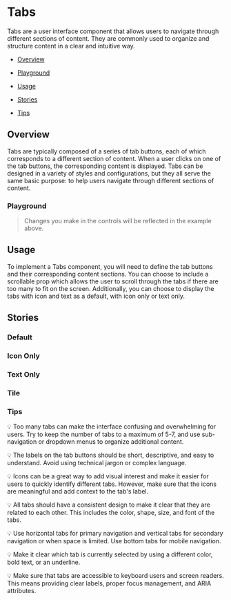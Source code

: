 
<Meta of={TabsStories} />

# Tabs

Tabs are a user interface component that allows users to navigate through different sections of content. They are commonly used to organize and structure content in a clear and intuitive way.

- [Overview](#overview)

- [Playground](#playground)

- [Usage](#usage)

- [Stories](#stories)

- [Tips](#tips)

## Overview <a id="overview" />

Tabs are typically composed of a series of tab buttons, each of which corresponds to a different section of content. When a user clicks on one of the tab buttons, the corresponding content is displayed. Tabs can be designed in a variety of styles and configurations, but they all serve the same basic purpose: to help users navigate through different sections of content.

<Canvas>
  <Story of={TabsStories.Overview} />
</Canvas>

### Playground <a id="playground" />

> Changes you make in the controls will be reflected in the example above.

<Controls of={TabsStories.Overview} exclude={/^(click|on.*)/} />

## Usage <a id="usage" />

To implement a Tabs component, you will need to define the tab buttons and their corresponding content sections. You can choose to include a scrollable prop which allows the user to scroll through the tabs if there are too many to fit on the screen. Additionally, you can choose to display the tabs with icon and text as a default, with icon only or text only.

## Stories <a id="stories" />

### Default

<Canvas>
  <Story of={TabsStories.Default} />
</Canvas>

### Icon Only

<Canvas>
  <Story of={TabsStories.Icon} />
</Canvas>

### Text Only

<Canvas>
  <Story of={TabsStories.Text} />
</Canvas>

### Tile

<Canvas>
  <Story of={TabsStories.Tile} />
</Canvas>

### Tips <a id="tips" />

💡 Too many tabs can make the interface confusing and overwhelming for users. Try to keep the number of tabs to a maximum of 5-7, and use sub-navigation or dropdown menus to organize additional content.

💡 The labels on the tab buttons should be short, descriptive, and easy to understand. Avoid using technical jargon or complex language.

💡 Icons can be a great way to add visual interest and make it easier for users to quickly identify different tabs. However, make sure that the icons are meaningful and add context to the tab's label.

💡 All tabs should have a consistent design to make it clear that they are related to each other. This includes the color, shape, size, and font of the tabs.

💡 Use horizontal tabs for primary navigation and vertical tabs for secondary navigation or when space is limited. Use bottom tabs for mobile navigation.

💡 Make it clear which tab is currently selected by using a different color, bold text, or an underline.

💡 Make sure that tabs are accessible to keyboard users and screen readers. This means providing clear labels, proper focus management, and ARIA attributes.
